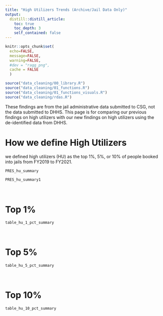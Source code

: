 ```yaml
---
title: "High Utilizers Trends (Archive/Jail Data Only)"
output: 
  distill::distill_article:
    toc: true
    toc_depth: 3
    self_contained: false
---
```


```r
knitr::opts_chunk$set(
  echo=FALSE, 
  message=FALSE, 
  warning=FALSE,
  #dev = "ragg_png",
  cache = FALSE
  )

source("data_cleaning/00_library.R")
source("data_cleaning/01_functions.R")
source("data_cleaning/01_functions_visuals.R")
source("data_cleaning/rdas.R")
```

These findings are from the jail administrative data submitted to CSG, not the data submitted to DHHS. This page is for comparing our previous findings on high utilizers with our new findings on high utilizers using the de-identified data from DHHS.  

# How we define High Utilizers

 we defined high utilizers (HU) as the top 1%, 5%, or 10% of people booked into jails from FY2019 to FY2021.

```r
PRES_hu_summary
```

```r
PRES_hu_summary1
```

<br>

# Top 1%

```r
table_hu_1_pct_summary
```

<br>

# Top 5%

```r
table_hu_5_pct_summary
```

<br>

# Top 10%

```r
table_hu_10_pct_summary
```

<br>
